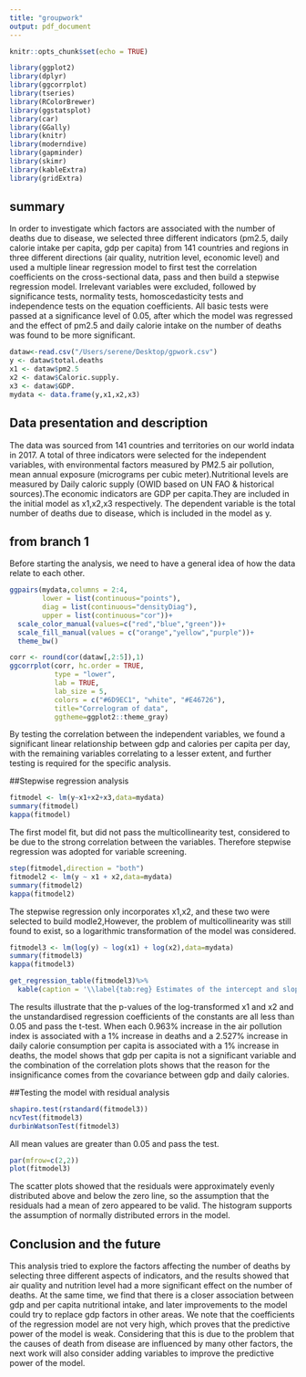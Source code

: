 ```yaml
---
title: "groupwork"
output: pdf_document
---
```


```r
knitr::opts_chunk$set(echo = TRUE)
```

```r
library(ggplot2)
library(dplyr)
library(ggcorrplot)
library(tseries)
library(RColorBrewer)
library(ggstatsplot)
library(car)
library(GGally)
library(knitr)
library(moderndive)
library(gapminder)
library(skimr)
library(kableExtra)
library(gridExtra)
```


## summary

In order to investigate which factors are associated with the number of deaths due to disease, we selected three different indicators (pm2.5, daily calorie intake per capita, gdp per capita) from 141 countries and regions in three different directions (air quality, nutrition level, economic level) and used a multiple linear regression model to first test the correlation coefficients on the cross-sectional data, pass and then build a stepwise regression model. Irrelevant variables were excluded, followed by significance tests, normality tests, homoscedasticity tests and independence tests on the equation coefficients. All basic tests were passed at a significance level of 0.05, after which the model was regressed and the effect of pm2.5 and daily calorie intake on the number of deaths was found to be more significant.


```r
dataw<-read.csv("/Users/serene/Desktop/gpwork.csv")
y <- dataw$total.deaths
x1 <- dataw$pm2.5
x2 <- dataw$Caloric.supply.
x3 <- dataw$GDP.
mydata <- data.frame(y,x1,x2,x3)
```

## Data presentation and description
The data was sourced from 141 countries and territories on our world indata in 2017. 
A total of three indicators were selected for the independent variables, with environmental factors measured by PM2.5 air pollution, mean annual exposure (micrograms per cubic meter).Nutritional levels are measured by Daily caloric supply (OWID based on UN FAO & historical sources).The economic indicators are GDP per capita.They are included in the initial model as x1,x2,x3 respectively.
The dependent variable is the total number of deaths due to disease, which is included in the model as y.

## from branch 1

Before starting the analysis, we need to have a general idea of how the data relate to each other. 

```r
ggpairs(mydata,columns = 2:4,
        lower = list(continuous="points"),
        diag = list(continuous="densityDiag"),
        upper = list(continuous="cor"))+
  scale_color_manual(values=c("red","blue","green"))+
  scale_fill_manual(values = c("orange","yellow","purple"))+
  theme_bw()
```

```r
corr <- round(cor(dataw[,2:5]),1)
ggcorrplot(corr, hc.order = TRUE, 
           type = "lower", 
           lab = TRUE, 
           lab_size = 5, 
           colors = c("#6D9EC1", "white", "#E46726"), 
           title="Correlogram of data", 
           ggtheme=ggplot2::theme_gray)

```

By testing the correlation between the independent variables, we found a significant linear relationship between gdp and calories per capita per day, with the remaining variables correlating to a lesser extent, and further testing is required for the specific analysis.

##Stepwise regression analysis

```r
fitmodel <- lm(y~x1+x2+x3,data=mydata)
summary(fitmodel)
kappa(fitmodel)
```

The first model fit, but did not pass the multicollinearity test, considered to be due to the strong correlation between the variables. Therefore stepwise regression was adopted for variable screening.

```r
step(fitmodel,direction = "both")
fitmodel2 <- lm(y ~ x1 + x2,data=mydata)
summary(fitmodel2)
kappa(fitmodel2)
```

The stepwise regression only incorporates x1,x2, and these two were selected to build modle2,However, the problem of multicollinearity was still found to exist, so a logarithmic transformation of the model was considered.

```r
fitmodel3 <- lm(log(y) ~ log(x1) + log(x2),data=mydata)
summary(fitmodel3)
kappa(fitmodel3) 

get_regression_table(fitmodel3)%>%
  kable(caption = '\\label{tab:reg} Estimates of the intercept and slope from the fitted linear regression model.',format = "latex")

```

The results illustrate that the p-values of the log-transformed x1 and x2 and the unstandardised regression coefficients of the constants are all less than 0.05 and pass the t-test. When each 0.963% increase in the air pollution index is associated with a 1% increase in deaths and a 2.527% increase in daily calorie consumption per capita is associated with a 1% increase in deaths, the model shows that gdp per capita is not a significant variable and the combination of the correlation plots shows that the reason for the insignificance comes from the covariance between gdp and daily calories.


##Testing the model with residual analysis

```r
shapiro.test(rstandard(fitmodel3)) 
ncvTest(fitmodel3)
durbinWatsonTest(fitmodel3)
```
All mean values are greater than 0.05 and pass the test.

```r
par(mfrow=c(2,2))
plot(fitmodel3)
```

The scatter plots showed that the residuals were approximately evenly distributed above and below the zero line, so the assumption that the residuals had a mean of zero appeared to be valid. The histogram supports the assumption of normally distributed errors in the model.

## Conclusion and the future

This analysis tried to explore the factors affecting the number of deaths by selecting three different aspects of indicators, and the results showed that air quality and nutrition level had a more significant effect on the number of deaths. At the same time, we find that there is a closer association between gdp and per capita nutritional intake, and later improvements to the model could try to replace gdp factors in other areas.
We note that the coefficients of the regression model are not very high, which proves that the predictive power of the model is weak. Considering that this is due to the problem that the causes of death from disease are influenced by many other factors, the next work will also consider adding variables to improve the predictive power of the model.


